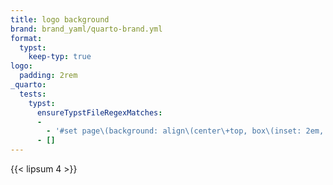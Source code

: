 ```yaml
---
title: logo background
brand: brand_yaml/quarto-brand.yml
format:
  typst:
    keep-typ: true
logo:
  padding: 2rem
_quarto:
  tests:
    typst:
      ensureTypstFileRegexMatches:
      -
        - '#set page\(background: align\(center\+top, box\(inset: 2em, image\("brand_yaml(/|\\\\)resources(/|\\\\)quarto.png", width: 225pt\)\)\)\)'
      - []
---
```


{{< lipsum 4 >}}

